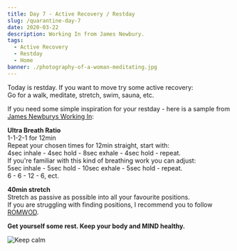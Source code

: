```yaml
---
title: Day 7 - Active Recovery / Restday
slug: /quarantine-day-7
date: 2020-03-22
description: Working In from James Newbury.
tags:
  - Active Recovery
  - Restday
  - Home
banner: ./photography-of-a-woman-meditating.jpg
---
```


Today is restday. If you want to move try some active recovery:<br/>
Go for a walk, meditate, stretch, swim, sauna, etc.

If you need some simple inspiration for your restday - here is a sample from [James Newburys Working In](https://app.sugarwod.com/marketplace/ultra-instinct/working-in):

**Ultra Breath Ratio**<br/>
1-1-2-1 for 12min<br/>
Repeat your chosen times for 12min straight, start with:<br/>
4sec inhale - 4sec hold - 8sec exhale - 4sec hold - repeat.<br/>
If you're familiar with this kind of breathing work you can adjust:<br/>
5sec inhale - 5sec hold - 10sec exhale - 5sec hold - repeat.<br/>
6 - 6 - 12 - 6, ect.

**40min stretch**<br/>
Stretch as passive as possible into all your favourite positions.<br/>
If you are struggling with finding positions, I recommend you to follow [ROMWOD](https://romwod.com/).

**Get yourself some rest. Keep your body and MIND healthy.**

![Keep calm](./photography-of-a-woman-meditating.jpg)
